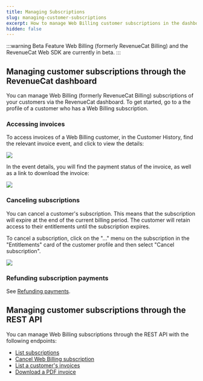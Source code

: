 ```yaml
---
title: Managing Subscriptions
slug: managing-customer-subscriptions
excerpt: How to manage Web Billing customer subscriptions in the dashboard
hidden: false
---
```


:::warning Beta Feature
Web Billing (formerly RevenueCat Billing) and the RevenueCat Web SDK are currently in beta.
:::

## Managing customer subscriptions through the RevenueCat dashboard

You can manage Web Billing (formerly RevenueCat Billing) subscriptions of your customers via the RevenueCat dashboard. To get started, go to a the profile of a customer who has a Web Billing subscription.

### Accessing invoices

To access invoices of a Web Billing customer, in the Customer History, find the relevant invoice event, and click to view the details:

![](/images/web-billing/customer-history-invoice.png)

In the event details, you will find the payment status of the invoice, as well as a link to download the invoice:

![](/images/web-billing/invoice-details.png)

### Canceling subscriptions

You can cancel a customer's subscription. This means that the subscription will expire at the end of the current billing period. The customer will retain access to their entitlements until the subscription expires.

To cancel a subscription, click on the "..." menu on the subscription in the "Entitlements" card of the customer profile and then select "Cancel subscription".

![](/images/refunding-and-cancelling.png)

### Refunding subscription payments

See [Refunding payments](./refunding-payments).

## Managing customer subscriptions through the REST API

You can manage Web Billing subscriptions through the REST API with the following endpoints:

- [List subscriptions](/api-v2#tag/Customer/operation/list-subscriptions)
- [Cancel Web Billing subscription](/api-v2#tag/Subscription/operation/cancel-subscription)
- [List a customer's invoices](/api-v2#tag/Invoice/operation/list-customer-invoices)
- [Download a PDF invoice](/api-v2#tag/Invoice/operation/get-invoice)
